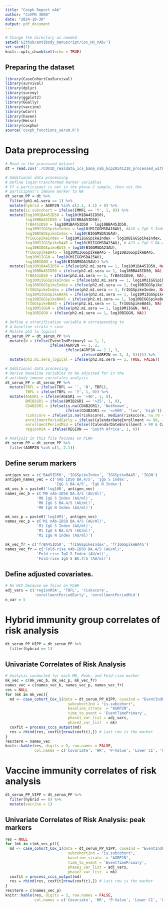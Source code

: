 ---
title: "Coxph Report nAb"
author: "CoVPN 3008"
date: "2024-10-30"
output: pdf_document
---

```{r setup, include=FALSE}
# Change the directory as needed
setwd('Github/antibody_manuscript/Cox_HR_nAb/')
set.seed(1)
knitr::opts_chunk$set(echo = TRUE)
```

## Preparing the dataset

```{r load pckages, echo=FALSE, warning=FALSE, message=FALSE}
library(CaseCohortCoxSurvival)
library(survival)
library(dplyr)
library(survey)
library(ggplot2)
library(GGally)
library(vaccine)
library(wCorr)
library(haven)
library(Hmisc)
library(coxphw)
source('coxph_functions_serum.R')
```

# Data preprocessing

```{r data wrangling, echo=FALSE}
# Read in the processed dataset
dt = read.csv('./COVID_realdata_ics_bama_nab_bcp20241210_processed_with_riskscore.csv')

# Additional data processing
# Define log10-transformed marker variables
# If a participant is not in the phase-2 sample, then set the 
# participant's immune marker to NA
dt_serum_PP = dt %>%
  filter(ph1.m1.sera == 1) %>%
  mutate(hybrid = AGRP2N %in% c(2.1, 4.1) + 0) %>%
  mutate(is.subcohort = ifelse(IMMFL == 'Y', 1, 0)) %>%
  mutate(log10M1BA45ID50 = log10(M1BA45ID50),
         log10BBA45ID50 = log10(BBA45ID50),
         frBA45ID50 = log10M1BA45ID50 - log10BBA45ID50,
         log10M1IGGSpikeIndex = log10(M1IGGMSDA16AU), #A16 = IgG S Index
         log10BIGGSpikeIndex = log10(BIGGMSDA16AU), 
         frIGGSpikeIndex = log10M1IGGSpikeIndex - log10BIGGSpikeIndex,
         log10M1IGGSpikeBA45 = log10(M1IGGMSDA23AU), # A23 = IgG S BA.4/5
         log10BIGGSpikeBA45 = log10(BIGGMSDA23AU), 
         frIGGSpikeBA45 = log10M1IGGSpikeBA45 - log10BIGGSpikeBA45,
         log10M1IGGN = log10(M1IGGMSDA15AU),
         log10BIGGN = log10(BIGGMSDA15AU)) %>%
  mutate(log10M1BA45ID50 = ifelse(ph2.m1.sera == 1, log10M1BA45ID50, NA),
         log10BBA45ID50 = ifelse(ph2.m1.sera == 1, log10BBA45ID50, NA),
         frBA45ID50 = ifelse(ph2.m1.sera == 1, frBA45ID50, NA),
         log10M1IGGSpikeIndex = ifelse(ph2.m1.sera == 1, log10M1IGGSpikeIndex, NA),
         log10BIGGSpikeIndex = ifelse(ph2.m1.sera == 1, log10BIGGSpikeIndex, NA),
         frIGGSpikeIndex = ifelse(ph2.m1.sera == 1, frIGGSpikeIndex, NA),
         log10M1IGGSpikeBA45 = ifelse(ph2.m1.sera == 1, log10M1IGGSpikeBA45, NA),
         log10BIGGSpikeBA45 = ifelse(ph2.m1.sera == 1, log10BIGGSpikeBA45, NA),
         frIGGSpikeBA45 = ifelse(ph2.m1.sera == 1, frIGGSpikeBA45, NA),
         log10M1IGGN = ifelse(ph2.m1.sera == 1, log10M1IGGN, NA),
         log10BIGGN = ifelse(ph2.m1.sera == 1, log10BIGGN, NA))

# Define a stratification variable W corresponding to
# 4 baseline strata + case
# Mutate ph2 to logical 
dt_serum_PP = dt_serum_PP %>%
  mutate(W = ifelse(EventIndPrimary1 == 1, 1, 
                    ifelse(AGRP2N == 1, 2, 
                           ifelse(AGRP2N == 2.1, 3,
                                  ifelse(AGRP2N == 3, 4, 5))))) %>%
  mutate(ph2.m1.sera_logical = ifelse(ph2.m1.sera == 1, TRUE, FALSE))

# Additional data processing
# Derive baseline variables to be adjusted for in the 
# antibody immune correlates analysis
dt_serum_PP = dt_serum_PP %>%
  mutate(TBFL = ifelse(TBFL == '', 'N', TBFL),
         TBFL = ifelse(TBFL == 'Y', 1, 0)) %>%
  mutate(AGEGR1 = ifelse(AGEGR1 == '>40', 1, 0),
         BMIB2GR1 = ifelse(BMIB2GR1 == '>25', 1, 0),
         CD4B2GR1 = ifelse(is.na(CD4B2GR1), 'NotKnown', 
                           ifelse(CD4B2GR1 == '<=500', 'low', 'high')),
         riskscore = ifelse(is.na(riskscore), median(riskscore, na.rm = T), riskscore),
         enrollmentPeriodEarly = ifelse(CalendarDateEnrollment <= 90, 1, 0),
         enrollmentPeriodMid = ifelse((CalendarDateEnrollment > 90 & CalendarDateEnrollment <= 180), 1, 0),
         regionRSA = ifelse(REGION == 'South Africa', 1, 0))

# Analysis in this file focuses on PLWH
dt_serum_PP = dt_serum_PP %>%
  filter(AGRP2N %in% c(1, 2.1))
```

## Define serum markers

```{r setmarkerofinterest, echo=TRUE}
antigen_vec = c('BA45ID50', 'IGGSpikeIndex', 'IGGSpikeBA45', 'IGGN')
antigen_names_vec = c('nAb ID50 BA.4/5', 'IgG S Index',  
                      'IgG S BA.4/5', 'IgG N Index')
mk_vec_b = paste0('log10B', antigen_vec)
names_vec_b = c('M0 nAb-ID50 BA.4/5 (AU/ml)',
              'M0 IgG S Index (AU/ml)',
              'M0 IgG S BA.4/5 (AU/ml)',
              'M0 IgG N Index (AU/ml)')

mk_vec_p = paste0('log10M1', antigen_vec)
names_vec_p = c('M1 nAb-ID50 BA.4/5 (AU/ml)',
              'M1 IgG S Index (AU/ml)',
              'M1 IgG S BA.4/5 (AU/ml)',
              'M1 IgG N Index (AU/ml)')

mk_vec_fr = c('frBA45ID50', 'frIGGSpikeIndex', 'frIGGSpikeBA45')
names_vec_fr = c('Fold-rise nAb-ID50 BA.4/5 (AU/ml)',
              'Fold-rise IgG S Index (AU/ml)',
              'Fold-rise IgG S BA.4/5 (AU/ml)')
```

## Define adjusted covariates. 

```{r adj covs}
# No HIV because we focus on PLWH
adj_vars = c('regionRSA', 'TBFL', 'riskscore', 
             'enrollmentPeriodEarly', 'enrollmentPeriodMid') 
n_var = 5
```

# Hybrid immunity group correlates of risk analysis

```{r cohort HIPP}
dt_serum_PP_HIPP = dt_serum_PP %>%
  filter(hybrid == 1)
```

## Univariate Correlates of Risk Analysis

```{r univaraite CoR HIPP, echo = TRUE, warning=FALSE, message=FALSE}
# Analysis conducted for each M0, Peak, and Fold-rise marker
mk_vec = c(mk_vec_b, mk_vec_p, mk_vec_fr)
names_vec = c(names_vec_b, names_vec_p, names_vec_fr)
res = NULL
for (mk in mk_vec){
  md <- case_cohort_Cox_1(data = dt_serum_PP_HIPP, caseInd = "EventIndPrimary1", 
                            subcohortInd = "is.subcohort", 
                            baseline_strata  = "AGRP2N", 
                            time_to_event = 'EventTimePrimary', 
                            phase1_var_list = adj_vars, 
                            phase2_var_list  = mk)
  coxfit = process_cccs_output(md)
  res = rbind(res, coxfit[nrow(coxfit),]) # Last row is the marker
}
res$term = names_vec
knitr::kable(res, digits = 3, row.names = FALSE, 
             col.names = c('Covariate', 'HR', 'P-Value', 'Lower CI', 'Upper CI'))
```

# Vaccine immunity correlates of risk analysis

```{r cohort VIPP}
dt_serum_PP_VIPP = dt_serum_PP %>%
  filter(hybrid == 0) %>%
  mutate(vaccine = 1)
```

## Univariate Correlates of Risk Analysis: peak markers

```{r univariate VIPP, echo = TRUE, warning=FALSE, message=FALSE}
res = NULL
for (mk in c(mk_vec_p)){
  md <- case_cohort_Cox_1(data = dt_serum_PP_VIPP, caseInd = "EventIndPrimary1", 
                            subcohortInd = "is.subcohort", 
                            baseline_strata  = "AGRP2N", 
                            time_to_event = 'EventTimePrimary', 
                            phase1_var_list = adj_vars, 
                            phase2_var_list  = mk)
  coxfit = process_cccs_output(md)
  res = rbind(res, coxfit[nrow(coxfit),]) # Last row is the marker
}
res$term = c(names_vec_p)
knitr::kable(res, digits = 3, row.names = FALSE, 
             col.names = c('Covariate', 'HR', 'P-Value', 'Lower CI', 'Upper CI'))
```
